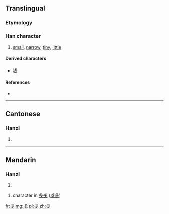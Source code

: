{{also|戔}}
==Translingual==
{{zh-hanzi-box|戋|[[戔]]}}

===Etymology===
{{Han simp|戔}}

===Han character===
{{Han char|rn=62|rad=戈|as=01|sn=5|four=|canj=戈十 (IJ), X戈十 (XIJ)}}

# [[small]], [[narrow]], [[tiny]], [[little]]

====Derived characters====
* [[钱]] {{Hani|[[残]]}}

====References====
* {{Han ref|kx=0411.031|hdz=21397.020|uh=620B|ud=25099}}

----

==Cantonese==

===Hanzi===
{{yue-hanzi|jyut=[[zin1]]|y=jin1|tra=戔}}

# {{defn|lang=yue|sort=戈01}}

----

==Mandarin==

===Hanzi===
{{cmn-hanzi|tra=戔|pin=[[jiān]] ([[jian1]])|wg=chien<sup>1</sup>}}

# {{defn|lang=cmn|sort=戈01}}

# character in [[戋戋]] ([[戔戔]])

[[fr:戋]]
[[mg:戋]]
[[pl:戋]]
[[zh:戋]]